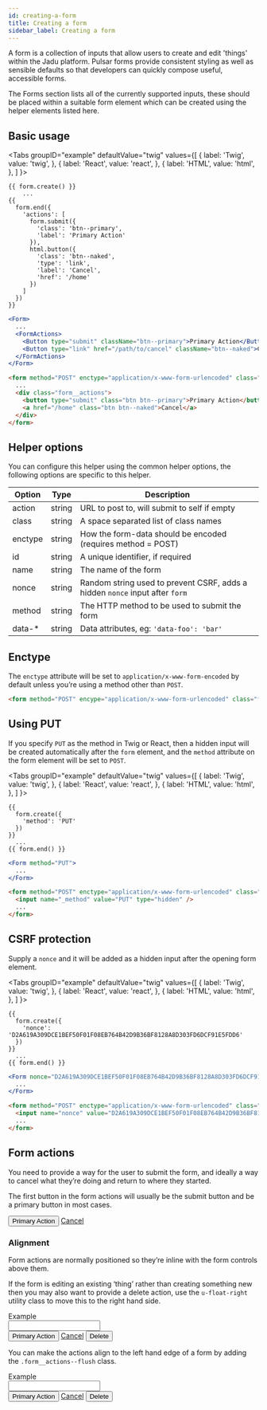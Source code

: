 ```yaml
---
id: creating-a-form
title: Creating a form
sidebar_label: Creating a form
---
```



A form is a collection of inputs that allow users to create and edit 'things' within the Jadu platform. Pulsar forms provide consistent styling as well as sensible defaults so that developers can quickly compose useful, accessible forms.

The Forms section lists all of the currently supported inputs, these should be placed within a suitable form element which can be created using the helper elements listed here.

## Basic usage

<Tabs
  groupID="example"
  defaultValue="twig"
  values={[
    { label: 'Twig', value: 'twig', },
    { label: 'React', value: 'react', },
    { label: 'HTML', value: 'html', },
  ]
}>
<TabItem value="twig">

```twig
{{ form.create() }}
    ...
{{
  form.end({
    'actions': [
      form.submit({
        'class': 'btn--primary',
        'label': 'Primary Action'
      }),
      html.button({
        'class': 'btn--naked',
        'type': 'link',
        'label': 'Cancel',
        'href': '/home'
      })
    ]
  })
}}
```

</TabItem>
<TabItem value="react">

```jsx
<Form>
  ...
  <FormActions>
    <Button type="submit" className="btn--primary">Primary Action</Button>
    <Button type="link" href="/path/to/cancel" className="btn--naked">Cancel</Button>
  </FormActions>
</Form>
```

</TabItem>
<TabItem value="html">

```html
<form method="POST" enctype="application/x-www-form-urlencoded" class="form">
  ...
  <div class="form__actions">
    <button type="submit" class="btn btn--primary">Primary Action</button>
    <a href="/home" class="btn btn--naked">Cancel</a>
  </div>
</form>
```

</TabItem>
</Tabs>

## Helper options

You can configure this helper using the common helper options, the following options are specific to this helper.

| Option | Type | Description |
| ------ | ---- | ----------- |
| action | string | URL to post to, will submit to self if empty |
| class | string | A space separated list of class names |
| enctype | string | How the form-data should be encoded (requires method = POST) |
| id | string | A unique identifier, if required |
| name | string | The name of the form |
| nonce | string | Random string used to prevent CSRF, adds a hidden `nonce` input after `form` |
| method | string | The HTTP method to be used to submit the form |
| data-* | string | Data attributes, eg: `'data-foo': 'bar'` |

## Enctype

The `enctype` attribute will be set to `application/x-www-form-encoded` by default unless you’re using a method other than `POST`.

```html
<form method="POST" encype="application/x-www-form-urlencoded" class="form">
```

## Using PUT

If you specify `PUT` as the method in Twig or React, then a hidden input will be created automatically after the `form` element, and the `method` attribute on the form element will be set to `POST`.

<Tabs
  groupID="example"
  defaultValue="twig"
  values={[
    { label: 'Twig', value: 'twig', },
    { label: 'React', value: 'react', },
    { label: 'HTML', value: 'html', },
  ]
}>
<TabItem value="twig">

```twig
{{
  form.create({
    'method': 'PUT'
  })
}}
  ...
{{ form.end() }}
```

</TabItem>
<TabItem value="react">

```jsx
<Form method="PUT">
  ...
</Form>
```

</TabItem>
<TabItem value="html">

```html
<form method="POST" enctype="application/x-www-form-urlencoded" class="form">
  <input name="_method" value="PUT" type="hidden" />
  ...
</form>
```

</TabItem>
</Tabs>

## CSRF protection

Supply a `nonce` and it will be added as a hidden input after the opening form element.

<Tabs
  groupID="example"
  defaultValue="twig"
  values={[
    { label: 'Twig', value: 'twig', },
    { label: 'React', value: 'react', },
    { label: 'HTML', value: 'html', },
  ]
}>
<TabItem value="twig">

```twig
{{
  form.create({
    'nonce': 'D2A619A309DCE1BEF50F01F08EB764B42D9B36BF8128A8D303FD6DCF91E5FDD6'
  })
}}
  ...
{{ form.end() }}
```

</TabItem>
<TabItem value="react">

```jsx
<Form nonce="D2A619A309DCE1BEF50F01F08EB764B42D9B36BF8128A8D303FD6DCF91E5FDD6">
  ...
</Form>
```

</TabItem>
<TabItem value="html">

```html
<form method="POST" enctype="application/x-www-form-urlencoded" class="form">
  <input name="nonce" value="D2A619A309DCE1BEF50F01F08EB764B42D9B36BF8128A8D303FD6DCF91E5FDD6" type="hidden" />
  ...
</form>
```

</TabItem>
</Tabs>

## Form actions

You need to provide a way for the user to submit the form, and ideally a way to cancel what they’re doing and return to where they started. 

The first button in the form actions will usually be the submit button and be a primary button in most cases.

<div className="d-example">
  <form method="POST" encType="application/x-www-form-urlencoded" class="form">
    <div class="form__actions">
      <button type="submit" class="btn btn--primary">Primary Action</button>
      <a href="/home" class="btn btn--naked">Cancel</a>
    </div>
  </form>
</div>

### Alignment

Form actions are normally positioned so they’re inline with the form controls above them.

If the form is editing an existing ‘thing’ rather than creating something new then you may also want to provide a delete action, use the `u-float-right` utility class to move this to the right hand side.

<div className="d-example">
  <form method="POST" encType="application/x-www-form-urlencoded" class="form">
    <div className="form__group">
      <label htmlFor="example" className="control__label">Example</label>
      <div className="controls">
        <input id="example" name="example" type="text" className="form__control" />
      </div>
    </div>
    <div class="form__actions">
      <button type="submit" class="btn btn--primary">Primary Action</button>
      <a href="/home" class="btn btn--naked">Cancel</a>
      <button class="btn btn--danger u-float-right">Delete</button>
    </div>
  </form>
</div>

You can make the actions align to the left hand edge of a form by adding the `.form__actions--flush` class.

<div className="d-example">
  <form method="POST" encType="application/x-www-form-urlencoded" class="form">
    <div className="form__group">
      <label htmlFor="example" className="control__label">Example</label>
      <div className="controls">
        <input id="example" name="example" type="text" className="form__control" />
      </div>
    </div>
    <div class="form__actions form__actions--flush">
      <button type="submit" class="btn btn--primary">Primary Action</button>
      <a href="/home" class="btn btn--naked">Cancel</a>
      <button class="btn btn--danger u-float-right">Delete</button>
    </div>
  </form>
</div>
